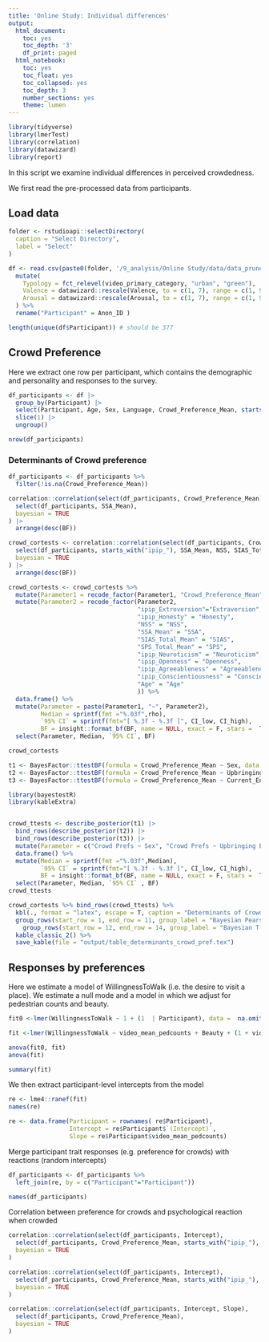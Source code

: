 ```yaml
---
title: 'Online Study: Individual differences'
output:
  html_document:
    toc: yes
    toc_depth: '3'
    df_print: paged
  html_notebook:
    toc: yes
    toc_float: yes
    toc_collapsed: yes
    toc_depth: 3
    number_sections: yes
    theme: lumen
---
```


```r

library(tidyverse)
library(lmerTest)
library(correlation)
library(datawizard)
library(report)

```

In this script we examine individual differences in perceived crowdedness. 

We first read the pre-processed data from participants. 

## Load data

```r
folder <- rstudioapi::selectDirectory(
  caption = "Select Directory",
  label = "Select"
)

```

```r


df <- read.csv(paste0(folder, '/9_analysis/Online Study/data/data_pruned_for_analysis_2023-03-01.csv')) %>% 
  mutate(
    Typology = fct_relevel(video_primary_category, "urban", "green"),
    Valence = datawizard::rescale(Valence, to = c(1, 7), range = c(1, 9)),
    Arousal = datawizard::rescale(Arousal, to = c(1, 7), range = c(1, 9))
  ) %>% 
  rename("Participant" = Anon_ID )

length(unique(df$Participant)) # should be 377
```

## Crowd Preference

Here we extract one row per participant, which contains the demographic and personality and responses to the survey. 

```r

df_participants <- df |>
  group_by(Participant) |>
  select(Participant, Age, Sex, Language, Crowd_Preference_Mean, starts_with("ipip"), SSA_Mean, SPS_Total_Mean, SIAS_Total_Mean, NSS, Upbringing_Environment, Current_Environment) |>
  slice(1) |>
  ungroup()

nrow(df_participants)
```

### Determinants of Crowd preference

```r

df_participants <- df_participants %>% 
  filter(!is.na(Crowd_Preference_Mean))

correlation::correlation(select(df_participants, Crowd_Preference_Mean),
  select(df_participants, SSA_Mean),
  bayesian = TRUE
) |>
  arrange(desc(BF)) 

crowd_cortests <- correlation::correlation(select(df_participants, Crowd_Preference_Mean),
  select(df_participants, starts_with("ipip_"), SSA_Mean, NSS, SIAS_Total_Mean, SPS_Total_Mean, Age),
  bayesian = TRUE
) |>
  arrange(desc(BF)) 

crowd_cortests <- crowd_cortests %>% 
  mutate(Parameter1 = recode_factor(Parameter1, "Crowd_Preference_Mean"="Crowd Prefs" )) %>% 
  mutate(Parameter2 = recode_factor(Parameter2, 
                                    "ipip_Extroversion"="Extraversion", 
                                    "ipip_Honesty" = "Honesty", 
                                    "NSS" = "NSS", 
                                    "SSA_Mean" = "SSA", 
                                    "SIAS_Total_Mean" = "SIAS", 
                                    "SPS_Total_Mean" = "SPS",
                                    "ipip_Neuroticism" = "Neuroticism", 
                                    "ipip_Openness" = "Openness", 
                                    "ipip_Agreeableness" = "Agreeableness",
                                    "ipip_Conscientiousness" = "Conscientiousness", 
                                    "Age" = "Age"
                                    )) %>% 
  data.frame() %>% 
  mutate(Parameter = paste(Parameter1, "~", Parameter2), 
         Median = sprintf(fmt ="%.03f",rho),
         `95% CI` = sprintf(fmt="[ %.3f - %.3f ]", CI_low, CI_high),
         BF = insight::format_bf(BF, name = NULL, exact = F, stars =  T)) %>% 
  select(Parameter, Median, `95% CI`, BF)

crowd_cortests
```


```r

t1 <- BayesFactor::ttestBF(formula = Crowd_Preference_Mean ~ Sex, data = df_participants |> filter(!is.na(Crowd_Preference_Mean)))
t2 <- BayesFactor::ttestBF(formula = Crowd_Preference_Mean ~ Upbringing_Environment, data = df_participants |> filter(!is.na(Crowd_Preference_Mean)))
t3 <- BayesFactor::ttestBF(formula = Crowd_Preference_Mean ~ Current_Environment, data = df_participants |> filter(!is.na(Crowd_Preference_Mean)))

library(bayestestR)
library(kableExtra)


crowd_ttests <- describe_posterior(t1) |>
  bind_rows(describe_posterior(t2)) |>
  bind_rows(describe_posterior(t3)) |>
  mutate(Parameter = c("Crowd Prefs ~ Sex", "Crowd Prefs ~ Upbringing Env. ", "Crowd prefs ~ Current Env.")) %>% 
  data.frame() %>%
  mutate(Median = sprintf(fmt ="%.03f",Median),
         `95% CI` = sprintf(fmt="[ %.3f - %.3f ]", CI_low, CI_high), 
         BF = insight::format_bf(BF, name = NULL, exact = F, stars =  T) ) %>%  #sprintf(fmt ="%.03f", BF, )) %>% 
  select(Parameter, Median, `95% CI` , BF) 
crowd_ttests

crowd_cortests %>% bind_rows(crowd_ttests) %>% 
  kbl(., format = "latex", escape = T, caption = "Determinants of Crowd preference", booktabs = T, label = "crowd_pref") %>% 
  group_rows(start_row = 1, end_row = 11, group_label = "Bayesian Pearson Correlations", bold = F) %>% 
    group_rows(start_row = 12, end_row = 14, group_label = "Bayesian T-tests", bold = F) %>% 
  kable_classic_2() %>% 
  save_kable(file = "output/table_determinants_crowd_pref.tex")

```

## Responses by preferences

Here we estimate a model of WillingnessToWalk (i.e. the desire to visit a place). We estimate a null mode and a model in which we adjust for pedestrian counts and beauty.

```r

fit0 <-lmer(WillingnessToWalk ~ 1 + (1  | Participant), data =  na.omit(df[c("Participant", "WillingnessToWalk","video_mean_pedcounts", "Beauty" )]) )

fit <-lmer(WillingnessToWalk ~ video_mean_pedcounts + Beauty + (1 + video_mean_pedcounts | Participant), data =  na.omit(df[c("Participant", "WillingnessToWalk","video_mean_pedcounts", "Beauty" )]))

anova(fit0, fit)
anova(fit)

summary(fit)

```

We then extract participant-level intercepts from the model

```r
re <- lme4::ranef(fit)
names(re)

re <- data.frame(Participant = rownames( re$Participant), 
                 Intercept = re$Participant$`(Intercept)`, 
                 Slope = re$Participant$video_mean_pedcounts)
```

Merge participant trait responses (e.g. preference for crowds) with reactions (random intercepts)

```r
df_participants <- df_participants %>% 
  left_join(re, by = c("Participant"="Participant"))

names(df_participants)
```

Correlation between preference for crowds and psychological reaction when crowded

```r

correlation::correlation(select(df_participants, Intercept),
  select(df_participants, Crowd_Preference_Mean, starts_with("ipip_"), SSA_Mean, NSS, SIAS_Total_Mean, SPS_Total_Mean, Age),
  bayesian = TRUE
)

```
```r

correlation::correlation(select(df_participants, Intercept),
  select(df_participants, Crowd_Preference_Mean, starts_with("ipip_"), SSA_Mean, NSS, SIAS_Total_Mean, SPS_Total_Mean, Age),
  bayesian = TRUE
)

correlation::correlation(select(df_participants, Intercept, Slope),
  select(df_participants, Crowd_Preference_Mean),
  bayesian = TRUE
)

```

